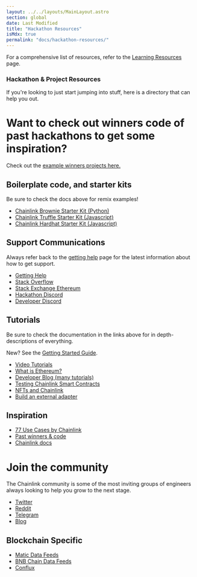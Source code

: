 ```yaml
---
layout: ../../layouts/MainLayout.astro
section: global
date: Last Modified
title: "Hackathon Resources"
isMdx: true
permalink: "docs/hackathon-resources/"
---
```



<Aside type="note" title="Note on Resources">

For a comprehensive list of resources, refer to the [Learning Resources](/getting-started/other-tutorials/) page.

</Aside>

### Hackathon & Project Resources

If you're looking to just start jumping into stuff, here is a directory that can help you out.

# Want to check out winners code of past hackathons to get some inspiration?

Check out the <a href="/resources/example-projects"> example winners projects here. </a>

## Boilerplate code, and starter kits

Be sure to check the docs above for remix examples!

- [Chainlink Brownie Starter Kit (Python)](https://github.com/smartcontractkit/chainlink-mix)
- [Chainlink Truffle Starter Kit (Javascript)](https://github.com/smartcontractkit/truffle-starter-kit)
- [Chainlink Hardhat Starter Kit (Javascript)](https://github.com/smartcontractkit/hardhat-starter-kit)

## Support Communications

Always refer back to the [getting help](/resources/getting-help) page for the latest information about how to get support.

- [Getting Help](/resources/getting-help)
- [Stack Overflow](https://stackoverflow.com/questions/tagged/chainlink)
- [Stack Exchange Ethereum](https://ethereum.stackexchange.com/questions/tagged/chainlink)
- [Hackathon Discord](https://discord.gg/h3AvTHj)
- [Developer Discord](https://discord.gg/2YHSAey)

## Tutorials

Be sure to check the documentation in the links above for in depth-descriptions of everything.

New? See the [Getting Started Guide](/getting-started/conceptual-overview/).

- [Video Tutorials](https://www.youtube.com/playlist?list=PLVP9aGDn-X0QwJVbQvuKr-zrh2_DV5M6J)
- [What is Ethereum?](https://www.youtube.com/playlist?list=PLVP9aGDn-X0QwJVbQvuKr-zrh2_DV5M6J)
- [Developer Blog (many tutorials)](https://blog.chain.link/tag/developers/)
- [Testing Chainlink Smart Contracts](https://blog.chain.link/testing-chainlink-smart-contracts/)
- [NFTs and Chainlink](https://blog.chain.link/build-deploy-and-sell-your-own-dynamic-nft/)
- [Build an external adapter](/chainlink-nodes/external-adapters/developers/)

## Inspiration

- [77 Use Cases by Chainlink](https://blog.chain.link/44-ways-to-enhance-your-smart-contract-with-chainlink/)
- [Past winners & code](/resources/example-projects/)
- [Chainlink docs](/)

# Join the community

The Chainlink community is some of the most inviting groups of engineers always looking to help you grow to the next stage.

- [Twitter](https://mobile.twitter.com/chainlink)
- [Reddit](https://www.reddit.com/r/Chainlink/)
- [Telegram](https://t.me/chainlinkofficial)
- [Blog](https://blog.chain.link)

## Blockchain Specific

- [Matic Data Feeds](/data-feeds/price-feeds/addresses/?network=polygon)
- [BNB Chain Data Feeds](/data-feeds/price-feeds/addresses/?network=bnb-chain)
- [Conflux](https://github.com/Conflux-Network-Global/demo-cfx-chainlink)
